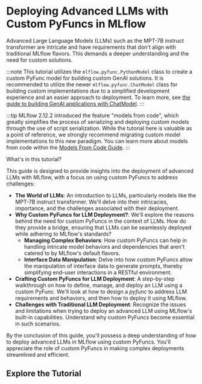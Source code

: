
# Deploying Advanced LLMs with Custom PyFuncs in MLflow

Advanced Large Language Models (LLMs) such as the MPT-7B instruct transformer are intricate and have requirements that don't align with
traditional MLflow flavors. This demands a deeper understanding and the need for custom solutions.

:::note
This tutorial utilizes the <APILink fn="mlflow.pyfunc.PythonModel">`mlflow.pyfunc.PythonModel`</APILink> class to create a custom PyFunc model for building custom GenAI solutions.
It is recommended to utilize the newer <APILink fn="mlflow.pyfunc.ChatModel">`mlflow.pyfunc.ChatModel`</APILink> class for building custom implementations due to a simplified
development experience and an easier approach to deployment. To learn more, see [the guide to building GenAI applications with ChatModel](/llms/chat-model-guide).
:::

:::tip
MLflow 2.12.2 introduced the feature "models from code", which greatly simplifies the process of serializing and deploying custom models through the use
of script serialization. While the tutorial here is valuable as a point of reference, we strongly recommend migrating custom model implementations to this
new paradigm. You can learn more about models from code within the [Models From Code Guide](/model/models-from-code).
:::

What's in this tutorial?

This guide is designed to provide insights into the deployment of advanced LLMs with MLflow, with a focus on using custom PyFuncs to address challenges:

- **The World of LLMs**: An introduction to LLMs, particularly models like the MPT-7B instruct transformer.
  We'll delve into their intricacies, importance, and the challenges associated with their deployment.
- **Why Custom PyFuncs for LLM Deployment?**: We'll explore the reasons behind the need for custom PyFuncs in the context of LLMs.
  How do they provide a bridge, ensuring that LLMs can be seamlessly deployed while adhering to MLflow's standards?
  - **Managing Complex Behaviors**: How custom PyFuncs can help in handling intricate model behaviors and dependencies that
    aren't catered to by MLflow's default flavors.
  - **Interface Data Manipulation**: Delve into how custom PyFuncs allow the manipulation of interface data to generate prompts,
    thereby simplifying end-user interactions in a RESTful environment.
- **Crafting Custom PyFuncs for LLM Deployment**: A step-by-step walkthrough on how to define, manage, and deploy an LLM using a custom PyFunc.
  We'll look at how to design a _pyfunc_ to address LLM requirements and behaviors, and then how to deploy it using MLflow.
- **Challenges with Traditional LLM Deployment**: Recognize the issues and limitations when trying to deploy an advanced LLM using
  MLflow's built-in capabilities. Understand why custom PyFuncs become essential in such scenarios.

By the conclusion of this guide, you'll possess a deep understanding of how to deploy advanced LLMs in MLflow using custom PyFuncs.
You'll appreciate the role of custom PyFuncs in making complex deployments streamlined and efficient.

## Explore the Tutorial

<CardGroup>
  <PageCard
    headerText="Serving LLMs with MLflow: Leveraging Custom PyFunc"
    link="/llms/custom-pyfunc-for-llms/notebooks/custom-pyfunc-advanced-llm.html"
    text="Learn how to use the MLflow Custom Pyfunc Model to serve Large Language Models (LLMs) in a RESTful environment."
  />

</CardGroup>
